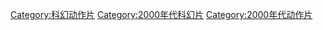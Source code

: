 [[Category:科幻动作片|Category:科幻动作片]]
[[Category:2000年代科幻片|Category:2000年代科幻片]]
[[Category:2000年代动作片|Category:2000年代动作片]]